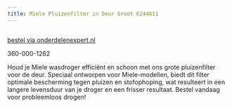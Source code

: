 ```yaml
---
title: Miele Pluizenfilter in Deur Groot 6244611
---
```



<Image src={imageProduct} width={imageProduct.width} alt="" />

[bestel via onderdelenexpert.nl](https://www.onderdelenexpert.nl/miele-pluizenfilter-in-deur-groot-wasdroger-6244611)

360-000-1262

Houd je Miele wasdroger efficiënt en schoon met ons grote pluizenfilter voor de deur. Speciaal ontworpen voor Miele-modellen, biedt dit filter optimale bescherming tegen pluizen en stofophoping, wat resulteert in een langere levensduur van je droger en een frisser resultaat. Bestel vandaag voor probleemloos drogen!
